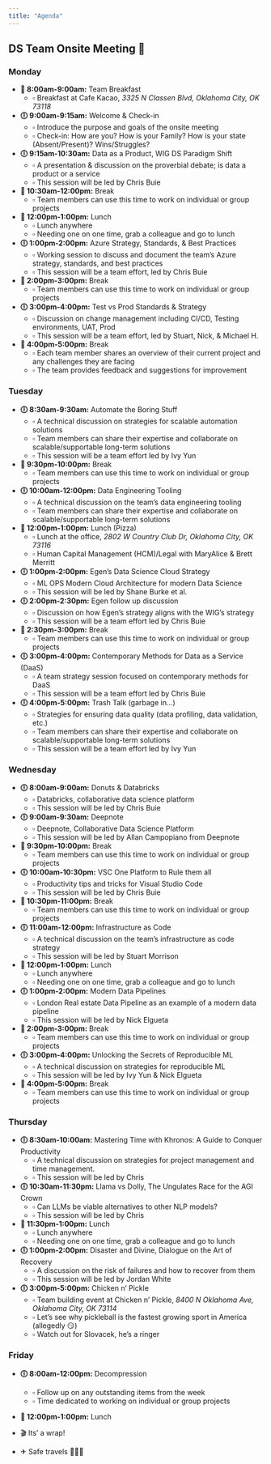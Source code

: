```yaml
---
title: "Agenda"
---
```


## DS Team Onsite Meeting 🎉

### Monday

- **🥣 8:00am-9:00am:** Team Breakfast
  - ▫ Breakfast at Cafe Kacao, *3325 N Classen Blvd, Oklahoma City, OK 73118*
  
- **🕕 9:00am-9:15am:** Welcome & Check-in 
  - ▫ Introduce the purpose and goals of the onsite meeting 
  - ▫ Check-in: How are you? How is your Family? How is your state (Absent/Present)? Wins/Struggles?

- **🕕 9:15am-10:30am:** Data as a Product, WIG DS Paradigm Shift
  - ▫ A presentation & discussion on the proverbial debate; is data a product or a service
  - ▫ This session will be led by Chris Buie 

- **🔋 10:30am-12:00pm:** Break
  - ▫ Team members can use this time to work on individual or group projects

- **🥪 12:00pm-1:00pm:** Lunch 
  - ▫ Lunch anywhere
  - ▫ Needing one on one time, grab a colleague and go to lunch 

- **🕕 1:00pm-2:00pm:** Azure Strategy, Standards, & Best Practices 
  - ▫ Working session to discuss and document the team's Azure strategy, standards, and best practices 
  - ▫ This session will be a team effort, led by Chris Buie

- **🔋 2:00pm-3:00pm:** Break
  - ▫ Team members can use this time to work on individual or group projects 

- **🕕 3:00pm-4:00pm:** Test vs Prod Standards & Strategy
  - ▫ Discussion on change management including CI/CD, Testing environments, UAT, Prod
  - ▫ This session will be a team effort, led by Stuart, Nick, & Michael H.

- **🔋 4:00pm-5:00pm:** Break
  - ▫ Each team member shares an overview of their current project and any challenges they are facing 
  - ▫ The team provides feedback and suggestions for improvement


### Tuesday

- **🕕 8:30am-9:30am:** Automate the Boring Stuff
  - ▫ A technical discussion on strategies for scalable automation solutions
  - ▫ Team members can share their expertise and collaborate on scalable/supportable long-term solutions
  - ▫ This session will be a team effort led by Ivy Yun

- **🔋  9:30pm-10:00pm:** Break
  - ▫ Team members can use this time to work on individual or group projects 

- **🕕 10:00am-12:00pm:** Data Engineering Tooling
  - ▫ A technical discussion on the team's data engineering tooling
  - ▫ Team members can share their expertise and collaborate on scalable/supportable long-term solutions

- **🍕 12:00pm-1:00pm:** Lunch (Pizza)
  - ▫ Lunch at the office, *2802 W Country Club Dr, Oklahoma City, OK 73116*
  - ▫ Human Capital Management (HCM)/Legal with MaryAlice & Brett Merritt 

- **🕕 1:00pm-2:00pm:** Egen's Data Science Cloud Strategy 
  - ▫ ML OPS Modern Cloud Architecture for modern Data Science
  - ▫ This session will be led by Shane Burke et al.

- **🕕 2:00pm-2:30pm:** Egen follow up discussion
  - ▫ Discussion on how Egen's strategy aligns with the WIG's strategy
  - ▫ This session will be a team effort led by Chris Buie

- **🔋  2:30pm-3:00pm:** Break
  - ▫ Team members can use this time to work on individual or group projects 

- **🕕 3:00pm-4:00pm:** Contemporary Methods for Data as a Service (DaaS)
  - ▫ A team strategy session focused on contemporary methods for DaaS
  - ▫ This session will be a team effort led by Chris Buie

- **🕕 4:00pm-5:00pm:** Trash Talk (garbage in...)
  - ▫ Strategies for ensuring data quality (data profiling, data validation, etc.) 
  - ▫ Team members can share their expertise and collaborate on scalable/supportable long-term solutions
  - ▫ This session will be a team effort led by Ivy Yun

### Wednesday

- **🕕 8:00am-9:00am:** Donuts & Databricks 
  - ▫ Databricks, collaborative data science platform
  - ▫ This session will be led by Chris Buie

- **🕕 9:00am-9:30am:** Deepnote 
  - ▫ Deepnote, Collaborative Data Science Platform
  - ▫ This session will be led by Allan Campopiano from Deepnote

- **🔋  9:30pm-10:00pm:** Break
  - ▫ Team members can use this time to work on individual or group projects 

- **🕕 10:00am-10:30pm:** VSC One Platform to Rule them all 
  - ▫ Productivity tips and tricks for Visual Studio Code
  - ▫ This session will be led by Chris Buie 

- **🔋  10:30pm-11:00pm:** Break
  - ▫ Team members can use this time to work on individual or group projects 

- **🕕 11:00am-12:00pm:** Infrastructure as Code
  - ▫ A technical discussion on the team's infrastructure as code strategy
  - ▫ This session will be led by Stuart Morrison

- **🥪 12:00pm-1:00pm:** Lunch 
  - ▫ Lunch anywhere
  - ▫ Needing one on one time, grab a colleague and go to lunch 

- **🕕 1:00pm-2:00pm:** Modern Data Pipelines 
  - ▫ London Real estate Data Pipeline as an example of a modern data pipeline
  - ▫ This session will be led by Nick Elgueta

- **🔋  2:00pm-3:00pm:** Break
  - ▫ Team members can use this time to work on individual or group projects   

- **🕕 3:00pm-4:00pm:** Unlocking the Secrets of Reproducible ML
  - ▫ A technical discussion on strategies for reproducible ML 
  - ▫ This session will be led by Ivy Yun & Nick Elgueta

- **🔋  4:00pm-5:00pm:** Break
  - ▫ Team members can use this time to work on individual or group projects

### Thursday

- **🕕 8:30am-10:00am:** Mastering Time with Khronos: A Guide to Conquer Productivity 
  - ▫ A technical discussion on strategies for project management and time management.
  - ▫ This session will be led by Chris

- **🕕 10:30am-11:30pm:** Llama vs Dolly, The Ungulates Race for the AGI Crown
  - ▫ Can LLMs be viable alternatives to other NLP models?
  - ▫ This session will be led by Chris

- **🥪 11:30pm-1:00pm:** Lunch
  - ▫ Lunch anywhere
  - ▫ Needing one on one time, grab a colleague and go to lunch  

- **🕕 1:00pm-2:00pm:** Disaster and Divine, Dialogue on the Art of Recovery 
  - ▫ A discussion on the risk of failures and how to recover from them
  - ▫ This session will be led by Jordan White

- **🕕 3:00pm-5:00pm:** Chicken n' Pickle 
  - ▫ Team building event at Chicken n' Pickle, *8400 N Oklahoma Ave, Oklahoma City, OK 73114*
  - ▫ Let's see why pickleball is the fastest growing sport in America (allegedly 😏)
  - ▫ Watch out for Slovacek, he's a ringer 

### Friday

- **🕕 8:00am-12:00pm:** Decompression
  - ▫ Follow up on any outstanding items from the week
  - ▫ Time dedicated to working on individual or group projects 

- **🥪 12:00pm-1:00pm:** Lunch

- 🎬 Its' a wrap!

- ✈ Safe travels 🙏🙏🙏



